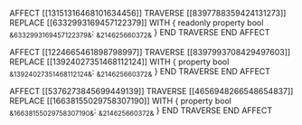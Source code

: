 AFFECT [[13151316468101634456]]
    TRAVERSE [[8397788359424131273]]
        REPLACE [[6332993169457122379]] WITH {
            readonly property bool ~&6332993169457122379&~: ~&214625660372&~
        }
    END TRAVERSE
END AFFECT

AFFECT [[1224665461898798997]]
    TRAVERSE [[8397993708429497603]]
        REPLACE [[13924027351468112124]] WITH {
            property bool ~&13924027351468112124&~: ~&214625660372&~
        }
    END TRAVERSE
END AFFECT

AFFECT [[5376273845699449139]]
    TRAVERSE [[4656948266548654837]]
        REPLACE [[16638155029758307190]] WITH {
            property bool ~&16638155029758307190&~: ~&214625660372&~
        }
    END TRAVERSE
END AFFECT
